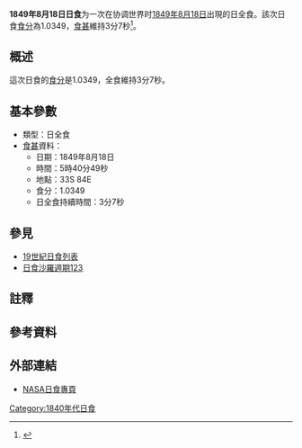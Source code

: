 {{Infobox Solar eclipse
| Year        = 1849
| Month       = 8
| Day         = 18
| Type        = 日全食
| Image       = SE1849Aug18T.gif
| Image size  = 200px
| Image intro = 1849年8月18日日全食路徑圖
  <!--   日食資料   -->
| Gamma       = -0.7343
| Mag         = 1.0349
| Saros       = [[日食沙羅週期123|123]]
| Saros total = 
| Saros seq   = 
  <!--     食甚     -->
| Duration    = 3分7秒
| Location    = 
| Coords      = 
| Width       = 172公里
  <!--   開始時間   -->
| Partial     = 
| Start type  = 
| Centre      = 
| Greatest    = 05:40:49
  <!--     倒數     -->
| hour        = 05
| minute      = 40
| second      = 49
| Duration_s  = 
}}
'''1849年8月18日日食'''为一次在协调世界时[[1849年|1849年]][[8月18日|8月18日]]出現的日全食。該次日食[[食分|食分]]為1.0349，[[食甚|食甚]]維持3分7秒<ref name="nasa_catalog_list">{{cite web |url=http://eclipse.gsfc.nasa.gov/SEcat5/SE1801-1900.html |title=Catalog of Solar Eclipses: 1801 to 1900 |language=en |publisher=[[NASA|NASA]] |accessdate=2009-07-26 |archiveurl=https://web.archive.org/web/20150112204733/http://eclipse.gsfc.nasa.gov/SEcat5/SE1801-1900.html |archivedate=2015-01-12 |deadurl=no }}</ref>。

== 概述 ==
這次日食的[[食分|食分]]是1.0349，全食維持3分7秒。

== 基本參數 ==
{{NoteUTC}}
* 類型：日全食
*[[食甚|食甚]]資料：
** 日期：1849年8月18日
** 時間：5時40分49秒 
** 地點：33S 84E
** 食分：1.0349
** 日全食持續時間：3分7秒

== 參見 ==
{{日食主題}}
* [[19世紀日食列表|19世紀日食列表]]
* [[日食沙羅週期123|日食沙羅週期123]]

== 註釋 ==
{{NoteFoot}}

== 參考資料 ==
{{reflist}}

== 外部連結 ==
* [http://eclipse.gsfc.nasa.gov/solar.html NASA日食專頁]{{Wayback|url=http://eclipse.gsfc.nasa.gov/solar.html |date=20190108200537 }}{{en icon}}

{{日食}}

[[Category:1840年代日食|Category:1840年代日食]]


{{Eclipse-stub}}